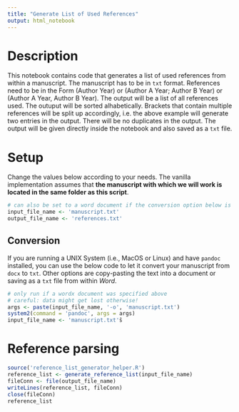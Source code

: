 ```yaml
---
title: "Generate List of Used References"
output: html_notebook
---
```


# Description 

This notebook contains code that generates a list of used references from within a manuscript. The manuscript has to be in `txt` format. 
References need to be in the Form (Author Year) or (Author A Year; Author B Year) or (Author A Year, Author B Year). 
The output will be a list of all references used. The outuput will be sorted alhabetically. Brackets that contain multiple references will be split up accordingly, i.e. the above example will generate two entries in the output. There will be no duplicates in the output.
The output will be given directly inside the notebook and also saved as a `txt` file.

# Setup

Change the values below according to your needs. The vanilla implementation assumes that **the manuscript with which we will work is located in the same folder as this script**.

```r
# can also be set to a word document if the conversion option below is used
input_file_name <- 'manuscript.txt'
output_file_name <- 'references.txt'
```

## Conversion

If you are running a UNIX System (i.e., MacOS or Linux) and have `pandoc` installed, you can use the below code to let it convert your manuscript from `docx` to `txt`. Other options are copy-pasting the text into a document or saving as a `txt` file from within *Word*. 

```r
# only run if a wordx document was specified above
# careful: data might get lost otherwise!
args <- paste(input_file_name, '-o', 'manuscript.txt')
system2(command = 'pandoc', args = args)
input_file_name <- 'manuscript.txt'ŝ
```

# Reference parsing

```r
source('reference_list_generator_helper.R')
reference_list <- generate_reference_list(input_file_name)
fileConn <- file(output_file_name)    
writeLines(reference_list, fileConn)    
close(fileConn)
reference_list
```


